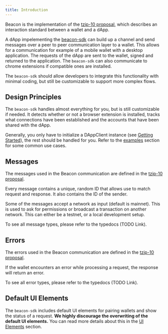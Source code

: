 ```yaml
---
title: Introduction
---
```


Beacon is the implementation of the [tzip-10 proposal](https://gitlab.com/tzip/tzip/tree/master/proposals/tzip-10), which describes an interaction standard between a wallet and a dApp.

A dApp impelementing the [beacon-sdk](https://github.com/airgap-it/beacon-sdk) can build up a channel and send messages over a peer to peer communication layer to a wallet. This allows for a communication for example of a mobile wallet with a desktop application. The requests of the dApp are sent to the wallet, signed and returned to the application. The `beacon-sdk` can also communicate to chrome extensions if compatible ones are installed.

The `beacon-sdk` should allow developers to integrate this functionality with minimal coding, but still be customizable to support more complex flows.

## Design Principles

The `beacon-sdk` handles almost everything for you, but is still customizable if needed.
It detects whether or not a browser extension is installed, tracks what connections have been established and the accounts that have been shared with the dApp.

Generally, you only have to initialize a DAppClient instance (see [Getting Started](/docs/getting-started/example)), the rest should be handled for you.
Refer to the [examples](/docs/guides/getting-started) section for some common use cases.

## Messages

The messages used in the Beacon communication are defined in the [tzip-10 proposal](https://gitlab.com/tzip/tzip/tree/master/proposals/tzip-10).

Every message contains a unique, random ID that allows use to match request and response. It also contains the ID of the sender.

Some of the messages accept a network as input (default is mainnet). This is used to ask for permissions or broadcast a transaction on another network. This can either be a testnet, or a local development setup.

To see all message types, please refer to the typedocs (TODO Link).

## Errors

The errors used in the Beacon communication are defined in the [tzip-10 proposal](https://gitlab.com/tzip/tzip/tree/master/proposals/tzip-10).

If the wallet encounters an error while processing a request, the response will return an error.

To see all error types, please refer to the typedocs (TODO Link).

## Default UI Elements

The `beacon-sdk` includes default UI elements for pairing wallets and show the status of a request.
**We highly discourage the overwriting of the default UI elements.**
You can read more details about this in the [UI Elements](/docs/advanced/ui-elements) section.
